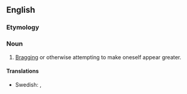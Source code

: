 ==English==

===Etymology===
{{prefix|en|self|promotion}}

===Noun===
{{en-noun|~}}

# [[brag|Bragging]] or otherwise attempting to make oneself appear greater.

====Translations====
{{trans-top|the act of promoting oneself}}
* Swedish: {{t|sv|självpromotion|c}}, {{t|sv|självbefordran}}
{{trans-mid}}
{{trans-bottom}}